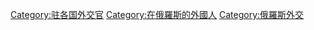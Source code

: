 [[Category:驻各国外交官|Category:驻各国外交官]]
[[Category:在俄羅斯的外國人|Category:在俄羅斯的外國人]]
[[Category:俄羅斯外交|Category:俄羅斯外交]]